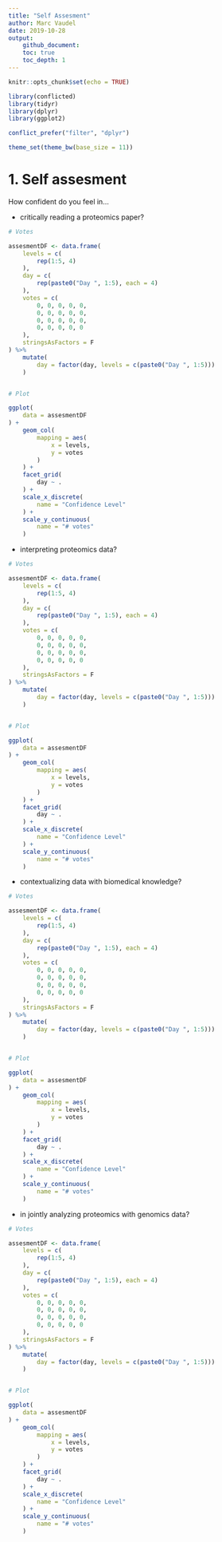 ```yaml
---
title: "Self Assesment"
author: Marc Vaudel
date: 2019-10-28
output: 
    github_document:
    toc: true
    toc_depth: 1
---
```


```r
knitr::opts_chunk$set(echo = TRUE)
```

```r

library(conflicted)
library(tidyr)
library(dplyr)
library(ggplot2)

conflict_prefer("filter", "dplyr")

theme_set(theme_bw(base_size = 11))

```

# 1. Self assesment

How confident do you feel in...

- critically reading a proteomics paper?

```r

# Votes

assesmentDF <- data.frame(
    levels = c(
        rep(1:5, 4)
    ),
    day = c(
        rep(paste0("Day ", 1:5), each = 4)
    ),
    votes = c(
        0, 0, 0, 0, 0,
        0, 0, 0, 0, 0,
        0, 0, 0, 0, 0,
        0, 0, 0, 0, 0
    ),
    stringsAsFactors = F
) %>%
    mutate(
        day = factor(day, levels = c(paste0("Day ", 1:5)))
    )


# Plot

ggplot(
    data = assesmentDF
) +
    geom_col(
        mapping = aes(
            x = levels,
            y = votes
        )
    ) +
    facet_grid(
        day ~ .
    ) +
    scale_x_discrete(
        name = "Confidence Level"
    ) +
    scale_y_continuous(
        name = "# votes"
    )


```


- interpreting proteomics data? 

```r

# Votes

assesmentDF <- data.frame(
    levels = c(
        rep(1:5, 4)
    ),
    day = c(
        rep(paste0("Day ", 1:5), each = 4)
    ),
    votes = c(
        0, 0, 0, 0, 0,
        0, 0, 0, 0, 0,
        0, 0, 0, 0, 0,
        0, 0, 0, 0, 0
    ),
    stringsAsFactors = F
) %>%
    mutate(
        day = factor(day, levels = c(paste0("Day ", 1:5)))
    )


# Plot

ggplot(
    data = assesmentDF
) +
    geom_col(
        mapping = aes(
            x = levels,
            y = votes
        )
    ) +
    facet_grid(
        day ~ .
    ) +
    scale_x_discrete(
        name = "Confidence Level"
    ) +
    scale_y_continuous(
        name = "# votes"
    )


```


- contextualizing data with biomedical knowledge?

```r

# Votes

assesmentDF <- data.frame(
    levels = c(
        rep(1:5, 4)
    ),
    day = c(
        rep(paste0("Day ", 1:5), each = 4)
    ),
    votes = c(
        0, 0, 0, 0, 0,
        0, 0, 0, 0, 0,
        0, 0, 0, 0, 0,
        0, 0, 0, 0, 0
    ),
    stringsAsFactors = F
) %>%
    mutate(
        day = factor(day, levels = c(paste0("Day ", 1:5)))
    )


# Plot

ggplot(
    data = assesmentDF
) +
    geom_col(
        mapping = aes(
            x = levels,
            y = votes
        )
    ) +
    facet_grid(
        day ~ .
    ) +
    scale_x_discrete(
        name = "Confidence Level"
    ) +
    scale_y_continuous(
        name = "# votes"
    )


```


- in jointly analyzing proteomics with genomics data? 

```r

# Votes

assesmentDF <- data.frame(
    levels = c(
        rep(1:5, 4)
    ),
    day = c(
        rep(paste0("Day ", 1:5), each = 4)
    ),
    votes = c(
        0, 0, 0, 0, 0,
        0, 0, 0, 0, 0,
        0, 0, 0, 0, 0,
        0, 0, 0, 0, 0
    ),
    stringsAsFactors = F
) %>%
    mutate(
        day = factor(day, levels = c(paste0("Day ", 1:5)))
    )


# Plot

ggplot(
    data = assesmentDF
) +
    geom_col(
        mapping = aes(
            x = levels,
            y = votes
        )
    ) +
    facet_grid(
        day ~ .
    ) +
    scale_x_discrete(
        name = "Confidence Level"
    ) +
    scale_y_continuous(
        name = "# votes"
    )


```

